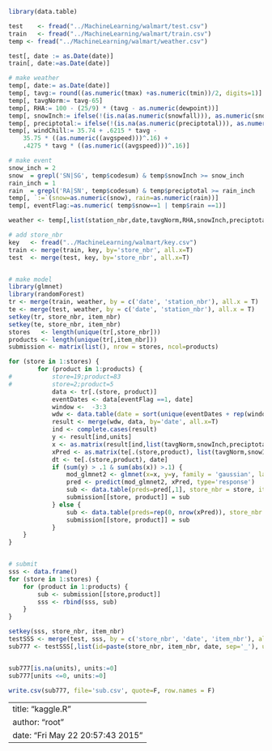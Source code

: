 
```r
library(data.table)

test    <- fread("../MachineLearning/walmart/test.csv")
train   <- fread("../MachineLearning/walmart/train.csv")
temp <- fread("../MachineLearning/walmart/weather.csv")

test[, date := as.Date(date)]
train[, date:=as.Date(date)]

# make weather
temp[, date:= as.Date(date)]
temp[, tavg:= round((as.numeric(tmax) +as.numeric(tmin))/2, digits=1)]
temp[, tavgNorm:= tavg-65]
temp[, RHA:= 100 - (25/9) * (tavg - as.numeric(dewpoint))]
temp[, snowInch:= ifelse(!(is.na(as.numeric(snowfall))), as.numeric(snowfall), 0)]
temp[, preciptotal:= ifelse(!(is.na(as.numeric(preciptotal))), as.numeric(preciptotal), 0)]
temp[, windChill:= 35.74 + .6215 * tavg -
    35.75 * ((as.numeric((avgspeed)))^.16) +
    .4275 * tavg * ((as.numeric((avgspeed)))^.16)]

# make event
snow_inch = 2
snow  = grepl('SN|SG', temp$codesum) & temp$snowInch >= snow_inch
rain_inch = 1
rain  = grepl('RA|SN', temp$codesum) & temp$preciptotal >= rain_inch
temp[, `:=`(snow=as.numeric(snow), rain=as.numeric(rain))]
temp[, eventFlag:=as.numeric( temp$snow==1 | temp$rain ==1)]

weather <- temp[,list(station_nbr,date,tavgNorm,RHA,snowInch,preciptotal,snow,rain,eventFlag)]

# add store_nbr
key   <- fread("../MachineLearning/walmart/key.csv")
train <- merge(train, key, by='store_nbr', all.x=T)
test  <- merge(test, key, by='store_nbr', all.x=T)


# make model
library(glmnet)
library(randomForest)
tr <- merge(train, weather, by = c('date', 'station_nbr'), all.x = T)
te <- merge(test, weather, by = c('date', 'station_nbr'), all.x = T)
setkey(tr, store_nbr, item_nbr)
setkey(te, store_nbr, item_nbr)
stores   <- length(unique(tr[,store_nbr]))
products <- length(unique(tr[,item_nbr]))
submission <- matrix(list(), nrow = stores, ncol=products)

for (store in 1:stores) {
        for (product in 1:products) {
#           store=19;product=83
#           store=2;product=5
            data <- tr[.(store, product)]
            eventDates <- data[eventFlag ==1, date]
            window <-  -3:3
            wdw <- data.table(date = sort(unique(eventDates + rep(window, length(eventDates)))))
            result <- merge(wdw, data, by='date', all.x=T)
            ind <- complete.cases(result)
            y <- result[ind,units]
            x <- as.matrix(result[ind,list(tavgNorm,snowInch,preciptotal,snow)])
            xPred <- as.matrix(te[.(store,product), list(tavgNorm,snowInch,preciptotal,snow)])
            dt <- te[.(store,product), date]
            if (sum(y) > .1 & sum(abs(x)) >.1) {
                mod_glmnet2 <- glmnet(x=x, y=y, family = 'gaussian', lambda=.4)
                pred <- predict(mod_glmnet2, xPred, type='response')
                sub <- data.table(preds=pred[,1], store_nbr = store, item_nbr = product, date= dt)
                submission[[store, product]] = sub
            } else {
                sub <- data.table(preds=rep(0, nrow(xPred)), store_nbr = store, item_nbr = product, date= dt)
                submission[[store, product]] = sub
            }
    }
}


# submit
sss <- data.frame()
for (store in 1:stores) {
    for (product in 1:products) {
        sub <- submission[[store,product]]
        sss <- rbind(sss, sub)
    }
}

setkey(sss, store_nbr, item_nbr)
testSSS <- merge(test, sss, by = c('store_nbr', 'date', 'item_nbr'), all.x=T)
sub777 <- testSSS[,list(id=paste(store_nbr, item_nbr, date, sep='_'), units=preds)]


sub777[is.na(units), units:=0]
sub777[units <=0, units:=0]

write.csv(sub777, file='sub.csv', quote=F, row.names = F)
```


---
title: "kaggle.R"
author: "root"
date: "Fri May 22 20:57:43 2015"
---
